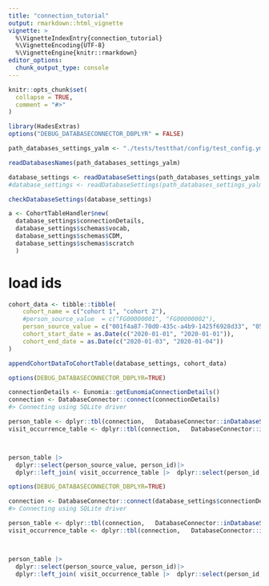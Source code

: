 ```yaml
---
title: "connection_tutorial"
output: rmarkdown::html_vignette
vignette: >
  %\VignetteIndexEntry{connection_tutorial}
  %\VignetteEncoding{UTF-8}
  %\VignetteEngine{knitr::rmarkdown}
editor_options: 
  chunk_output_type: console
---
```


```r
knitr::opts_chunk$set(
  collapse = TRUE,
  comment = "#>"
)
```

```r
library(HadesExtras)
options("DEBUG_DATABASECONNECTOR_DBPLYR" = FALSE)
```


```r

path_databases_settings_yalm <- "./tests/testthat/config/test_config.yml"

readDatabasesNames(path_databases_settings_yalm)

```

```r
database_settings <- readDatabaseSettings(path_databases_settings_yalm, "dev_eunomia")
#database_settings <- readDatabaseSettings(path_databases_settings_yalm, "dev_bigquery")
```

```r
checkDatabaseSettings(database_settings)
```



```r

a <- CohortTableHandler$new(
  database_settings$connectionDetails, 
  database_settings$schemas$vocab,
  database_settings$schemas$CDM,
  database_settings$schemas$scratch
  )

```

# load ids 

```r

cohort_data <- tibble::tibble(
    cohort_name = c("cohort 1", "cohort 2"),
    #person_source_value  = c("FG00000001", "FG00000002"),
    person_source_value = c("001f4a87-70d0-435c-a4b9-1425f6928d33", "052d9254-80e8-428f-b8b6-69518b0ef3f3"),
    cohort_start_date = as.Date(c("2020-01-01", "2020-01-01")),
    cohort_end_date = as.Date(c("2020-01-03", "2020-01-04"))
)

appendCohortDataToCohortTable(database_settings, cohort_data)

```




























```r


options(DEBUG_DATABASECONNECTOR_DBPLYR=TRUE)

connectionDetails <- Eunomia::getEunomiaConnectionDetails()
connection <- DatabaseConnector::connect(connectionDetails)
#> Connecting using SQLite driver

person_table <- dplyr::tbl(connection,   DatabaseConnector::inDatabaseSchema("main","person"))
visit_occurrence_table <- dplyr::tbl(connection,   DatabaseConnector::inDatabaseSchema("main","visit_occurrence"))



person_table |> 
  dplyr::select(person_source_value, person_id)|>
  dplyr::left_join( visit_occurrence_table |>  dplyr::select(person_id, visit_occurrence_id), by="person_id" ) 
```


```r


options(DEBUG_DATABASECONNECTOR_DBPLYR=TRUE)

connection <- DatabaseConnector::connect(database_settings$connectionDetails)
#> Connecting using SQLite driver

person_table <- dplyr::tbl(connection,   DatabaseConnector::inDatabaseSchema("atlas-development-270609:finngen_omop_r11","person"))
visit_occurrence_table <- dplyr::tbl(connection,   DatabaseConnector::inDatabaseSchema("atlas-development-270609:finngen_omop_r11","visit_occurrence"))



person_table |> 
  dplyr::select(person_source_value, person_id)|>
  dplyr::left_join( visit_occurrence_table |>  dplyr::select(person_id, visit_occurrence_id), by="person_id" ) 
```



























